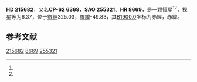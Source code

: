 {{Starbox begin
| name = HD 215682
}}
{{Starbox observe
| epoch = [[J2000.0|J2000.0]]
| constell = {{星座名待查}}<ref name=SIMBAD>{{cite web
 | url=http://simbad.u-strasbg.fr/simbad/sim-id?Ident=HR+8669
 | title=Pulsating variable Star
 | publisher=Centre de Données astronomiques de Strasbourg
 | work=SIMBAD
 | accessdate=2012-07-13
 | archive-date=2016-03-19
 | archive-url=https://web.archive.org/web/20160319065647/http://simbad.u-strasbg.fr/simbad/sim-id?Ident=HR+8669
 | dead-url=no
 }}</ref><ref name=DATA>{{cite web
 | url=http://vizier.u-strasbg.fr/viz-bin/VizieR-5?-out.add=.&-source=5050&-corr=PK=HR&-out.max=9999&HR=8669
 | title=VizieR Detailed Page
 | accessdate=2012-07-13
 | archive-date=2016-03-05
 | archive-url=https://web.archive.org/web/20160305005312/http://vizier.u-strasbg.fr/viz-bin/VizieR-5?-out.add=.&-source=5050&-corr=PK=HR&-out.max=9999&HR=8669
 | dead-url=no
 }}</ref>
| 星官 = 
| ra = {{RA|22|48|21.4}}<ref name=SIMBAD /><ref name=DATA />
| dec = {{DEC|-61|41|3}}<ref name=SIMBAD /><ref name=DATA />
| appmag_v = 6.37<ref name=SIMBAD /><ref name=DATA />
}}
{{Starbox character
| class = K0III<ref name=SIMBAD /><ref name=DATA />
| b-v = 1.06<ref name=SIMBAD /><ref name=DATA />
| u-b = 0.9<ref name=SIMBAD /><ref name=DATA />
| r-i = <ref name=SIMBAD /><ref name=DATA />
| variable = 
}}
{{Starbox astrometry
| radial_v = 0.9
| prop_mo_ra = -18
| parallax = 
| p_error = 
}}
{{Starbox catalog
| names =CP-62 6369，[[SAO星表|SAO]] 255321，[[HD星表|HD]] 215682，[[HR星表|HR]] 8669}}
{{Starbox reference |Simbad=HR+8669}}
{{Starbox end}}

'''HD 215682'''，又名'''CP-62 6369'''，'''SAO 255321'''、'''HR 8669'''，是一颗恒星<ref name=SIMBAD /><ref name=DATA />，视星等为6.37，位于[[銀道座標系|銀經]]325.03，[[銀道座標系|銀緯]]-49.83，其[[B1900.0|B1900.0]]坐标为赤經{{RA|22|41|52.4}}，赤緯{{DEC|-62|-49.83|42}}。

== 参考文献 ==
{{reflist}}

{{star-stub}}

[[Category:HD和HDE天體|215682]]
[[Category:HR天體|8669]]
[[Category:SAO天體|255321]]